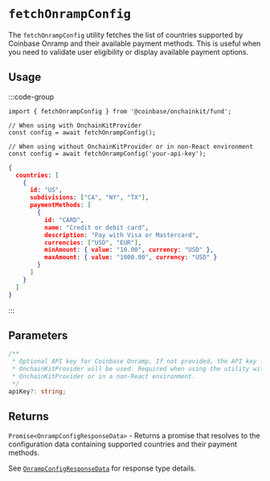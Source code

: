 # `fetchOnrampConfig`

The `fetchOnrampConfig` utility fetches the list of countries supported by Coinbase Onramp and their available payment methods. This is useful when you need to validate user eligibility or display available payment options.

## Usage

:::code-group

```tsx twoslash [code]
import { fetchOnrampConfig } from '@coinbase/onchainkit/fund';

// When using with OnchainKitProvider
const config = await fetchOnrampConfig();

// When using without OnchainKitProvider or in non-React environment
const config = await fetchOnrampConfig('your-api-key');
```

```json [return value]
{
  countries: [
    {
      id: "US",
      subdivisions: ["CA", "NY", "TX"],
      paymentMethods: [
        {
          id: "CARD",
          name: "Credit or debit card",
          description: "Pay with Visa or Mastercard",
          currencies: ["USD", "EUR"],
          minAmount: { value: "10.00", currency: "USD" },
          maxAmount: { value: "1000.00", currency: "USD" }
        }
      ]
    }
  ]
}
```

:::

## Parameters

```typescript
/**
 * Optional API key for Coinbase Onramp. If not provided, the API key from
 * OnchainKitProvider will be used. Required when using the utility without
 * OnchainKitProvider or in a non-React environment.
 */
apiKey?: string;
```

## Returns

`Promise<OnrampConfigResponseData>` - Returns a promise that resolves to the configuration data containing supported countries and their payment methods.

See [`OnrampConfigResponseData`](/fund/types#onrampconfigresponsedata) for response type details.
